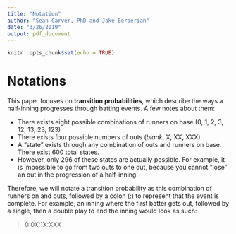 ```yaml
---
title: "Notation"
author: "Sean Carver, PhD and Jake Berberian"
date: "3/26/2019"
output: pdf_document
---
```


```r
knitr::opts_chunk$set(echo = TRUE)
```

# Notations 

This paper focuses on **transition probabilities**, which describe the ways a half-inning progresses through batting events. A few notes about them:

- There exists eight possible combinations of runners on base (0, 1, 2, 3, 12, 13, 23, 123)
- There exists four possible numbers of outs (*blank*, X, XX, XXX)
- A "state" exists through any combination of outs and runners on base. There exist 600 total states. 
- However, only 296 of these states are actually possible. For example, it is impossible to go from two outs to one out, because you cannot "lose" an out in the progression of a half-inning. 

Therefore, we will notate a transition probability as this combination of runners on and outs, followed by a colon (:) to represent that the event is complete. For example, an inning where the first batter gets out, followed by a single, then a double play to end the inning would look as such: 

> 0:0X:1X:XXX




